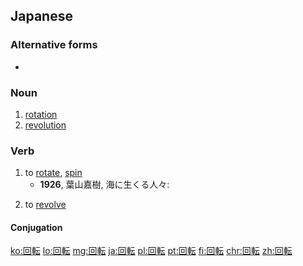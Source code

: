 ==Japanese==
{{ja-kanjitab|かい|てん|yomi=o}}

===Alternative forms===
* {{l|ja|廻転}}

===Noun===
{{ja-noun|かいてん|kyu=回轉}}

# [[rotation]]
# [[revolution]]

===Verb===
{{ja-verb-suru|かいてん|kyu=回轉|tr=intrans}}

# to [[rotate]], [[spin]]
#* '''1926''', 葉山嘉樹, 海に生くる人々:
#*: {{ja-usex|推進器は、飛行機のプロペラーのように空中で'''回転'''する。|すいしんき は、 ひこうき の プロペラー の よう に くうちゅう で '''かいてん''' する。|Its propeller spins in the air like the propeller of an airplane.}}
# to [[revolve]]

====Conjugation====
{{ja-suru|かいてん}}

[[ko:回転]]
[[lo:回転]]
[[mg:回転]]
[[ja:回転]]
[[pl:回転]]
[[pt:回転]]
[[fi:回転]]
[[chr:回転]]
[[zh:回転]]